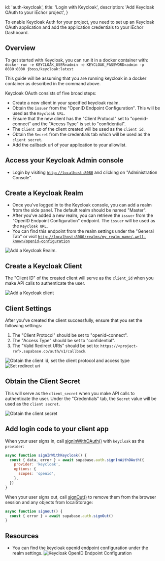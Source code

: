 
  id: 'auth-keycloak',
  title: 'Login with Keycloak',
  description: 'Add Keycloak OAuth to your iEchor project',
}

To enable Keycloak Auth for your project, you need to set up an Keycloak OAuth application and add the application credentials to your iEchor Dashboard.

## Overview

To get started with Keycloak, you can run it in a docker container with: `docker run -e KEYCLOAK_USER=admin -e KEYCLOAK_PASSWORD=admin -p 8080:8080 jboss/keycloak:latest`

This guide will be assuming that you are running keycloak in a docker container as described in the command above.

Keycloak OAuth consists of five broad steps:

- Create a new client in your specified keycloak realm.
- Obtain the `issuer` from the "OpenID Endpoint Configuration". This will be used as the `Keycloak URL`.
- Ensure that the new client has the "Client Protocol" set to "openid-connect" and the "Access Type" is set to "confidential".
- The `Client ID` of the client created will be used as the `client id`.
- Obtain the `Secret` from the credentials tab which will be used as the `client secret`.
- Add the callback url of your application to your allowlist.

## Access your Keycloak Admin console

- Login by visiting [`http://localhost:8080`](http://localhost:8080) and clicking on "Administration Console".

## Create a Keycloak Realm

- Once you've logged in to the Keycloak console, you can add a realm from the side panel. The default realm should be named "Master".
- After you've added a new realm, you can retrieve the `issuer` from the "OpenID Endpoint Configuration" endpoint. The `issuer` will be used as the `Keycloak URL`.
- You can find this endpoint from the realm settings under the "General Tab" or visit [`http://localhost:8080/realms/my_realm_name/.well-known/openid-configuration`](http://localhost:8080/realms/my_realm_name/.well-known/openid-configuration)

![Add a Keycloak Realm.](/docs/img/guides/auth-keycloak/keycloak-create-realm.png)

## Create a Keycloak Client

The "Client ID" of the created client will serve as the `client_id` when you make API calls to authenticate the user.

![Add a Keycloak client](/docs/img/guides/auth-keycloak/keycloak-add-client.png)

## Client Settings

After you've created the client successfully, ensure that you set the following settings:

1. The "Client Protocol" should be set to "openid-connect".
2. The "Access Type" should be set to "confidential".
3. The "Valid Redirect URIs" should be set to: `https://<project-ref>.supabase.co/auth/v1/callback`.

![Obtain the client id, set the client protocol and access type](/docs/img/guides/auth-keycloak/keycloak-client-id.png)
![Set redirect uri](/docs/img/guides/auth-keycloak/keycloak-redirect-uri.png)

## Obtain the Client Secret

This will serve as the `client_secret` when you make API calls to authenticate the user.
Under the "Credentials" tab, the `Secret` value will be used as the `client secret`.

![Obtain the client secret](/docs/img/guides/auth-keycloak/keycloak-client-secret.png)

## Add login code to your client app

When your user signs in, call [signInWithOAuth()](/docs/reference/javascript/auth-signinwithoauth) with `keycloak` as the `provider`:

```js
async function signInWithKeycloak() {
  const { data, error } = await supabase.auth.signInWithOAuth({
    provider: 'keycloak',
    options: {
      scopes: 'openid',
    },
  })
}
```

When your user signs out, call [signOut()](/docs/reference/javascript/auth-signout) to remove them from the browser session and any objects from localStorage:

```js
async function signout() {
  const { error } = await supabase.auth.signOut()
}
```

## Resources

- You can find the keycloak openid endpoint configuration under the realm settings.
  ![Keycloak OpenID Endpoint Configuration](/docs/img/guides/auth-keycloak/keycloak-openid-endpoint-config.png)


